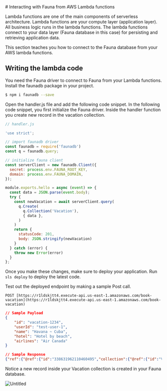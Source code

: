 
<GA />
# Interacting with Fauna from AWS Lambda functions

Lambda functions are one of the main components of serverless architecture. Lambda functions are your compute layer (application layer). All business logic runs in the lambda functions. The lambda functions connect to your data layer (Fauna database in this case) for persisting and retrieving application data.

This section teaches you how to connect to the Fauna database from your AWS lambda functions.

## Writing the lambda code

You need the Fauna driver to connect to Fauna from your Lambda functions. Install the faunadb package in your project.

```bash
$ npm i faunadb --save
```

Open the handler.js file and add the following code snippet. In the following code snippet, you first initialize the Fauna driver. Inside the handler function you create new record in the vacation collection. 

```jsx
// handler.js

'use strict';

// import faunadb driver
const faunadb = require('faunadb')
const q = faunadb.query;

// initialize fauna client
const serverClient = new faunadb.Client({ 
  secret: process.env.FAUNA_ROOT_KEY,
  domain: process.env.FAUNA_DOMAIN,
});

module.exports.hello = async (event) => {
  const data = JSON.parse(event.body);
  try {
    const newVacation = await serverClient.query(
      q.Create(
        q.Collection('Vacation'),
        { data },
      )
    )
    return {
      statusCode: 201,
      body: JSON.stringify(newVacation)
    }
  } catch (error) {
    throw new Error(error)
  }
};
```

Once you make these changes, make sure to deploy your application. Run `sls deploy` to deploy the latest code.

Test out the deployed endpoint by making a sample Post call. 

`POST [https://r1ldskjtt4.execute-api.us-east-1.amazonaws.com/book-vacation](https://r1ldskjtt4.execute-api.us-east-1.amazonaws.com/book-vacation)`

```json
// Sample Payload
{
    "id": "vacation-1234",
    "userId": "test-user-1",
    "name": "Havana ~ Cuba",
    "hotel": "Hotel by beach",
    "airlines": "Air Canada"
}
```

```json
// Sample Response
{"ref":{"@ref":{"id":"338631962110460495","collection":{"@ref":{"id":"Vacation","collection":{"@ref":{"id":"collections"}}}}}},"ts":1659203455020000,"data":{"id":"vacation-1234","userId":"test-user-1","name":"Havana ~ Cuba","hotel":"Hotel by beach","airlines":"Air Canada"}}
```

Notice a new record inside your Vacation collection is created in your Fauna database.

![Untitled](https://workshop-shadid.s3.amazonaws.com/interacting.png)